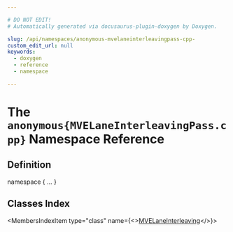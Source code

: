 ```yaml
---

# DO NOT EDIT!
# Automatically generated via docusaurus-plugin-doxygen by Doxygen.

slug: /api/namespaces/anonymous-mvelaneinterleavingpass-cpp-
custom_edit_url: null
keywords:
  - doxygen
  - reference
  - namespace

---
```





# The `anonymous{MVELaneInterleavingPass.cpp}` Namespace Reference

<DoxygenPage pluginConfig={pluginConfig}>



## Definition

<CodeBlock>namespace &#123; ... &#125;</CodeBlock>

## Classes Index

<MembersIndex>

<MembersIndexItem
  type="class"
  name={<><a href="/docs/api/classes/anonymous-namespace-mvelaneinterleavingpass-cpp-/mvelaneinterleaving">MVELaneInterleaving</a></>}>
</MembersIndexItem>

</MembersIndex>


</DoxygenPage>
